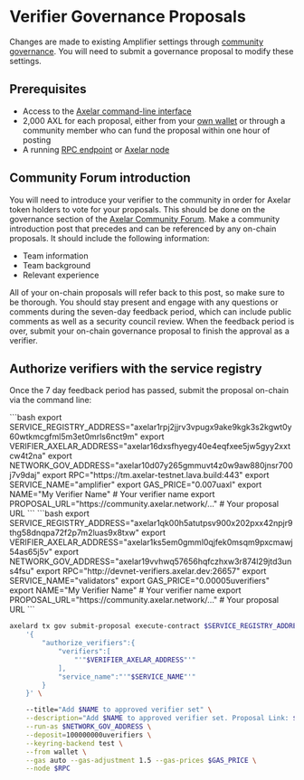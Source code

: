 # Verifier Governance Proposals

Changes are made to existing Amplifier settings through [community governance](/resources/community/community-pool-proposals). You will need to submit a governance proposal to modify these settings.

## Prerequisites

- Access to the [Axelar command-line interface](/learn/cli)
- 2,000 AXL for each proposal, either from your [own wallet](/resources/community/community-pool-proposals#create-a-local-wallet) or through a community member who can fund the proposal within one hour of posting
- A running [RPC endpoint](/resources/rpc/resources) or [Axelar node](/node/config-node)

## Community Forum introduction

You will need to introduce your verifier to the community in order for Axelar token holders to vote for your proposals. This should be done on the governance section of the [Axelar Community Forum](https://community.axelar.network/c/governance2/33). Make a community introduction post that precedes and can be referenced by any on-chain proposals. It should include the following information:

- Team information
- Team background
- Relevant experience

All of your on-chain proposals will refer back to this post, so make sure to be thorough. You should stay present and engage with any questions or comments during the seven-day feedback period, which can include public comments as well as a security council review. When the feedback period is over, submit your on-chain governance proposal to finish the approval as a verifier.

## Authorize verifiers with the service registry

Once the 7 day feedback period has passed, submit the proposal on-chain via the command line:

<tabs>
    <tab-item title="testnet">
    ```bash
    export SERVICE_REGISTRY_ADDRESS="axelar1rpj2jjrv3vpugx9ake9kgk3s2kgwt0y60wtkmcgfml5m3et0mrls6nct9m"
    export VERIFIER_AXELAR_ADDRESS="axelar16dxsfhyegy40e4eqfxee5jw5gyy2xxtcw4t2na"
    export NETWORK_GOV_ADDRESS="axelar10d07y265gmmuvt4z0w9aw880jnsr700j7v9daj"
    export RPC="https://tm.axelar-testnet.lava.build:443"
    export SERVICE_NAME="amplifier"
    export GAS_PRICE="0.007uaxl"
    export NAME="My Verifier Name" # Your verifier name
    export PROPOSAL_URL="https://community.axelar.network/..." # Your proposal URL
    ```
    </tab-item>
    <tab-item title="devnet-verifiers">
    ```bash
    export SERVICE_REGISTRY_ADDRESS="axelar1qk00h5atutpsv900x202pxx42npjr9thg58dnqpa72f2p7m2luas9x8txw"
    export VERIFIER_AXELAR_ADDRESS="axelar1ks5em0gmml0qjfek0msqm9pxcmawj54as65j5v"
    export NETWORK_GOV_ADDRESS="axelar19vvhwq57656hqfczhxw3r874l29jtd3uns4fsu"
    export RPC="http://devnet-verifiers.axelar.dev:26657"
    export SERVICE_NAME="validators"
    export GAS_PRICE="0.00005uverifiers"
    export NAME="My Verifier Name" # Your verifier name
    export PROPOSAL_URL="https://community.axelar.network/..." # Your proposal URL
    ``` 
    </tab-item>
</tabs>

```bash
axelard tx gov submit-proposal execute-contract $SERVICE_REGISTRY_ADDRESS \
    '{
        "authorize_verifiers":{
            "verifiers":[
                "'"$VERIFIER_AXELAR_ADDRESS"'"
            ],
            "service_name":"'"$SERVICE_NAME"'"
        }
    }' \

    --title="Add $NAME to approved verifier set" \
    --description="Add $NAME to approved verifier set. Proposal Link: $PROPOSAL_URL" \
    --run-as $NETWORK_GOV_ADDRESS \
    --deposit=100000000uverifiers \
    --keyring-backend test \
    --from wallet \
    --gas auto --gas-adjustment 1.5 --gas-prices $GAS_PRICE \
    --node $RPC
```
